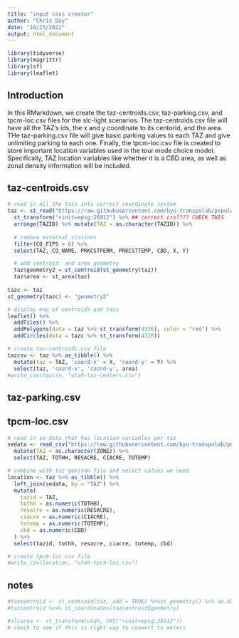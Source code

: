```yaml
---
title: "input csvs creator"
author: "Chris Day"
date: "10/23/2021"
output: html_document
---
```


```r
library(tidyverse)
library(magrittr)
library(sf)
library(leaflet)
```

## Introduction
In this RMarkdown, we create the taz-centroids.csv, taz-parking.csv, and tpcm-loc.csv files for the slc-light scenarios. The taz-centroids.csv file will have all the TAZ's ids, the x and y coordinate to its centorid, and the area. THe taz-parking.csv file will give basic parking values to each TAZ and give unlimiting parking to each one. Finally, the tpcm-loc.csv file is created to store important location variables used in the tour mode choice model. Specifically, TAZ location variables like whether it is a CBD area, as well as zonal density information will be included. 

## taz-centroids.csv

```r
# read in all the tazs into correct coordinate system
taz <- st_read("https://raw.githubusercontent.com/byu-transpolab/populationsim_wfrc/master/inputs/taz.geojson") %>% 
  st_transform("+init=epsg:26912") %>% ## correct crs???? CHECK THIS
  arrange(TAZID) %>% mutate(TAZ = as.character(TAZID)) %>%
  
  # remove external stations
  filter(CO_FIPS > 0) %>%
  select(TAZ, CO_NAME, PRKCSTPERM, PRKCSTTEMP, CBD, X, Y)

  # add centroid  and area geometry
  taz$geometry2 = st_centroid(st_geometry(taz))
  taz$area <- st_area(taz)
  
tazc <- taz
st_geometry(tazc) <- "geometry2"
```

```r
# display map of centroids and tazs
leaflet() %>%
  addTiles() %>%
  addPolygons(data = taz %>% st_transform(4326), color = "red") %>%
  addCircles(data = tazc %>% st_transform(4326))
```

```r
# create taz-centroids.csv file
tazcsv <- taz %>% as_tibble() %>%
  mutate(taz = TAZ, 'coord-x' = X, 'coord-y' = Y) %>%
  select(taz, 'coord-x', 'coord-y', area)
#write_csv(tazcsv, "utah-taz-centers.csv")
```

## taz-parking.csv



## tpcm-loc.csv

```r
# read in se data that has location variables per taz
sedata <- read_csv("https://raw.githubusercontent.com/byu-transpolab/populationsim_wfrc/master/SE_Data.csv") %>%
  mutate(TAZ = as.character(ZONE)) %>%
  select(TAZ, TOTHH, RESACRE, CIACRE, TOTEMP)
```

```r
# combine with taz geojson file and select values we need
location <- taz %>% as_tibble() %>% 
  left_join(sedata, by = "TAZ") %>%
  mutate(
    tazid = TAZ, 
    tothh = as.numeric(TOTHH),
    resacre = as.numeric(RESACRE),
    ciacre = as.numeric(CIACRE),
    totemp = as.numeric(TOTEMP),
    cbd = as.numeric(CBD)
  ) %>%
  select(tazid, tothh, resacre, ciacre, totemp, cbd)

# create tpcm-loc csv file
#write_csv(location, "utah-tpcm-loc.csv")
```



## notes

```r
#tazcentroid <- st_centroid(taz, add = TRUE) %>%st_geometry() %>% as.data.frame() 
#tazcentroid %<>% st_coordinates(tazcentroid$geometry)

#slcarea <- st_transform(utah, CRS("+init=epsg:26912")) 
# check to see if this is right way to convert to meters
```

